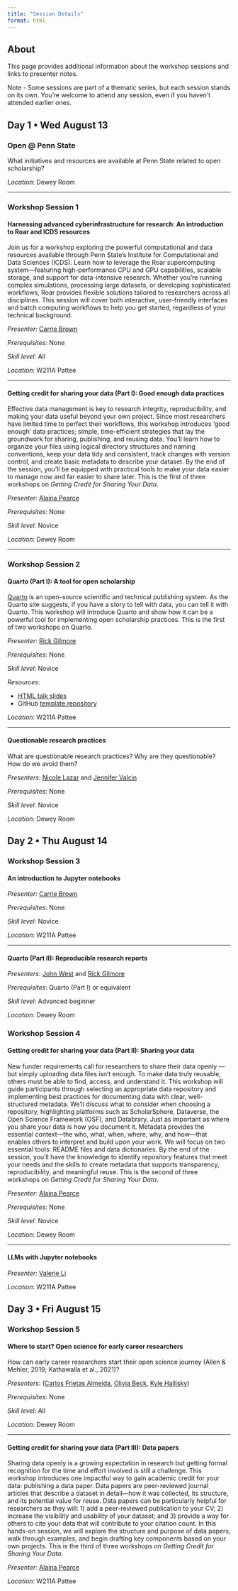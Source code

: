 ```yaml
---
title: "Session Details"
format: html
---
```


## About

This page provides additional information about the workshop sessions and links to presenter notes. 

Note - Some sessions are part of a thematic series, but each session stands on its own. You’re welcome to attend any session, even if you haven’t attended earlier ones.

## Day 1 • Wed August 13

### Open @ Penn State

What initiatives and resources are available at Penn State related to open scholarship?

*Location*: Dewey Room

---

### Workshop Session 1

#### Harnessing advanced cyberinfrastructure for research: An introduction to Roar and ICDS resources

Join us for a workshop exploring the powerful computational and data resources available through Penn State’s Institute for Computational and Data Sciences (ICDS). Learn how to leverage the Roar supercomputing system—featuring high-performance CPU and GPU capabilities, scalable storage, and support for data-intensive research. Whether you're running complex simulations, processing large datasets, or developing sophisticated workflows, Roar provides flexible solutions tailored to researchers across all disciplines. This session will cover both interactive, user-friendly interfaces and batch computing workflows to help you get started, regardless of your technical background.

*Presenter*: [Carrie Brown](program-committee.qmd#carrie-brown)

*Prerequisites*: None

*Skill level*: All

*Location*: W211A Pattee

---

#### Getting credit for sharing your data (Part I): Good enough data practices

Effective data management is key to research integrity, reproducibility, and making your data useful beyond your own project. Since most researchers have limited time to perfect their workflows, this workshop introduces ‘good enough’ data practices; simple, time-efficient strategies that lay the groundwork for sharing, publishing, and reusing data. You’ll learn how to organize your files using logical directory structures and naming conventions, keep your data tidy and consistent, track changes with version control, and create basic metadata to describe your dataset. By the end of the session, you’ll be equipped with practical tools to make your data easier to manage now and far easier to share later. This is the first of three workshops on *Getting Credit for Sharing Your Data*.

*Presenter*: [Alaina Pearce](directors.qmd#alaina-pearce)

*Prerequisites*: None

*Skill level*: Novice

*Location*: Dewey Room

---

### Workshop Session 2

#### Quarto (Part I): A tool for open scholarship

[Quarto](https://quarto.org) is an open-source scientific and technical publishing system. As the Quarto site suggests, if you have a story to tell with data, you can tell it with Quarto. This workshop will introduce Quarto and show how it can be a powerful tool for implementing open scholarship practices. This is the first of two workshops on Quarto.

*Presenter*: [Rick Gilmore](directors.qmd#rick-gilmore)

*Prerequisites*: None

*Skill level*: Novice

*Resources*: 

- [HTML talk slides](https://penn-state-open-science.github.io/bootcamp-2025-quarto-I/)
- GitHub [template repository](https://github.com/penn-state-open-science/bootcamp-2025-quarto-I-template/)

*Location*: W211A Pattee

---

#### Questionable research practices

What are questionable research practices? Why are they questionable? How do we avoid them?

*Presenters*: [Nicole Lazar](program-committee.qmd#nicole-lazar) and [Jennifer Valcin](program-committee.qmd#jennifer-valcin)

*Prerequisites*: None

*Skill level*: Novice

*Location*: Dewey Room

## Day 2 • Thu August 14

### Workshop Session 3

#### An introduction to Jupyter notebooks

*Presenter*: [Carrie Brown](program-committee.qmd#carrie-brown)

*Prerequisites*: None

*Skill level*: Novice

*Location*: W211A Pattee

---

#### Quarto (Part II): Reproducible research reports 

*Presenters*: [John West](program-committee.qmd#john-west) and [Rick Gilmore](directors.qmd#rick-gilmore)

*Prerequisites*: Quarto (Part I) or equivalent

*Skill level*: Advanced beginner

*Location*: Dewey Room

### Workshop Session 4

#### Getting credit for sharing your data (Part II): Sharing your data

New funder requirements call for researchers to share their data openly — but simply uploading data files isn't enough. To make data truly reusable, others must be able to find, access, and understand it. This workshop will guide participants through selecting an appropriate data repository and implementing best practices for documenting data with clear, well-structured metadata. We’ll discuss what to consider when choosing a repository, highlighting platforms such as ScholarSphere, Dataverse, the Open Science Framework (OSF), and Databrary. Just as important as where you share your data is how you document it. Metadata provides the essential context—the who, what, when, where, why, and how—that enables others to interpret and build upon your work. We will focus on two essential tools: README files and data dictionaries. By the end of the session, you’ll have the knowledge to identify repository features that meet your needs and the skills to create metadata that supports transparency, reproducibility, and meaningful reuse. This is the second of three workshops on *Getting Credit for Sharing Your Data*.

*Presenter*: [Alaina Pearce](directors.qmd#alaina-pearce)

*Prerequisites*: None

*Skill level*: Novice

*Location*: Dewey Room

---

#### LLMs with Jupyter notebooks 

*Presenter*: [Valerie Li](program-committee.qmd#valerie-li)

*Location*: W211A Pattee

## Day 3 • Fri August 15

### Workshop Session 5

#### Where to start? Open science for early career researchers

How can early career researchers start their open science journey (Allen & Mehler, 2019; Kathawalla et al., 2021)?

*Presenters*: ([Carlos Frietas Almeida](program-committee.qmd#carlos-freitas-almeida), [Olivia Beck](program-committee.qmd#olivia-beck), [Kyle Hallisky](program-committee.qmd#kyle-hallisky))

*Prerequisites*: None

*Skill level*: All

*Location*: Dewey Room

---

#### Getting credit for sharing your data (Part III): Data papers

Sharing data openly is a growing expectation in research but getting formal recognition for the time and effort involved is still a challenge. This workshop introduces one impactful way to gain academic credit for your data: publishing a data paper. Data papers are peer-reviewed journal articles that describe a dataset in detail—how it was collected, its structure, and its potential value for reuse. Data papers can be particularly helpful for researchers as they will: 1) add a peer-reviewed publication to your CV; 2) increase the visibility and usability of your dataset; and 3) provide a way for others to cite your data that will contribute to your citation count. In this hands-on session, we will explore the structure and purpose of data papers, walk through examples, and begin drafting key components based on your own projects. This is the third of three workshops on *Getting Credit for Sharing Your Data*.

*Presenter*: [Alaina Pearce](directors.qmd#alaina-pearce)

*Location*: W211A Pattee


